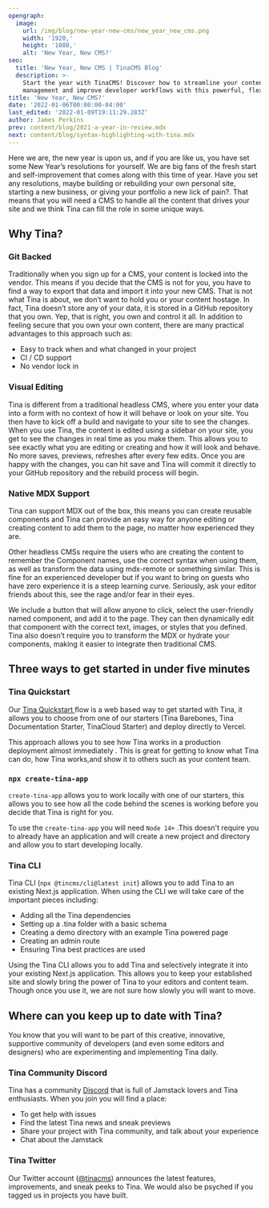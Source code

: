 ```yaml
---
opengraph:
  image:
    url: /img/blog/new-year-new-cms/new_year_new_cms.png
    width: '1920,'
    height: '1080,'
    alt: 'New Year, New CMS?'
seo:
  title: 'New Year, New CMS | TinaCMS Blog'
  description: >-
    Start the year with TinaCMS! Discover how to streamline your content
    management and improve developer workflows with this powerful, flexible CMS.
title: 'New Year, New CMS?'
date: '2022-01-06T00:00:00-04:00'
last_edited: '2022-01-09T19:11:29.283Z'
author: James Perkins
prev: content/blog/2021-a-year-in-review.mdx
next: content/blog/syntax-highlighting-with-tina.mdx
---
```


Here we are, the new year is upon us, and if you are like us, you have set some New Year’s resolutions for yourself. We are big fans of the fresh start and self-improvement that comes along with this time of year. Have you set any resolutions, maybe building or rebuilding your own personal site, starting a new business, or giving your portfolio a new lick of pain?. That means that you will need a CMS to handle all the content that drives your site and we think Tina can fill the role in some unique ways.

## Why Tina?

### Git Backed

Traditionally when you sign up for a CMS, your content is locked into the vendor. This means if you decide that the CMS is not for you, you have to find a way to export that data and import it into your new CMS. That is not what Tina is about, we don’t want to hold you or your content hostage. In fact, Tina doesn’t store any of your data, it is stored in a GitHub repository that you own. Yep, that is right, you own and control it all. In addition to feeling secure that you own your own content, there are many practical advantages to this approach such as:

* Easy to track when and what changed in your project
* CI / CD support
* No vendor lock in

### Visual Editing

Tina is different from a traditional headless CMS, where you enter your data into a form with no context of how it will behave or look on your site. You then have to kick off a build and navigate to your site to see the changes.
When you use Tina, the content is edited using a sidebar on your site, you get to see the changes in real time as you make them. This allows you to see exactly what you are editing or creating and how it will look and behave. No more saves, previews, refreshes after every few edits. Once you are happy with the changes, you can hit save and Tina will commit it directly to your GitHub repository and the rebuild process will begin.

### Native MDX Support

Tina can support MDX out of the box, this means you can create reusable components and Tina can provide an easy way for anyone editing or creating content to add them to the page, no matter how experienced they are.

Other headless CMSs require the users who are creating the content to remember the Component names, use the correct syntax when using them, as well as transform the data using mdx-remote or something similar. This is fine for an experienced developer but if you want to bring on guests who have zero experience it is a steep learning curve. Seriously, ask your editor friends about this, see the rage and/or fear in their eyes.

We include a button that will allow anyone to click, select the user-friendly named component, and add it to the page. They can then dynamically edit that component with the correct text, images, or styles that you defined.
Tina also doesn’t require you to transform the MDX or hydrate your components, making it easier to integrate then traditional CMS.

## Three ways to get started in under five minutes

### Tina Quickstart

Our [Tina Quickstart ](https://app.tina.io/quickstart) flow is a web based way to get started with Tina, it allows you to choose from one of our starters (Tina Barebones, Tina Documentation Starter, TinaCloud Starter) and deploy directly to Vercel.

This approach allows you to see how Tina works in a production deployment almost immediately . This is great for getting to know what Tina can do, how Tina works,and show it to others such as your content team.

<WebmEmbed embedSrc="/img/blog/new-year-new-cms/tina-quickstart.webm" />

### `npx create-tina-app`

`create-tina-app` allows you to work locally with one of our starters, this allows you to see how all the code behind the scenes is working before you decide that Tina is right for you.

To use the `create-tina-app` you will need `Node 14+` .This doesn't require you to already have an application and will create a new project and directory and allow you to start developing locally.

<WebmEmbed embedSrc="/img/blog/new-year-new-cms/create-tina-app.webm" />

### Tina CLI

Tina CLI (`npx @tincms/cli@latest init`) allows you to add Tina to an existing Next.js application. When using the CLI we will take care of the important pieces including:

* Adding all the Tina dependencies
* Setting up a .tina folder with a basic schema
* Creating a demo directory with an example Tina powered page
* Creating an admin route
* Ensuring Tina best practices are used

Using the Tina CLI allows you to add Tina and selectively integrate it into your existing Next.js application. This allows you to keep your established site and slowly bring the power of Tina to your editors and content team. Though once you use it, we are not sure how slowly you will want to move.

<WebmEmbed embedSrc="/img/blog/new-year-new-cms/tina-cli.webm" />

## Where can you keep up to date with Tina?

You know that you will want to be part of this creative, innovative, supportive community of developers (and even some editors and designers) who are experimenting and implementing Tina daily.

### Tina Community Discord

Tina has a community [Discord](https://discord.com/invite/zumN63Ybpf) that is full of Jamstack lovers and Tina enthusiasts. When you join you will find a place:

* To get help with issues
* Find the latest Tina news and sneak previews
* Share your project with Tina community, and talk about your experience
* Chat about the Jamstack

### Tina Twitter

Our Twitter account ([@tinacms](https://twitter.com/tinacms)) announces the latest features, improvements, and sneak peeks to Tina. We would also be psyched if you tagged us in projects you have built.

